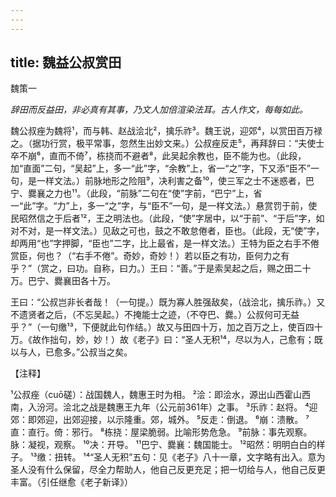 ```yaml
---
---
---
```

title: 魏益公叔赏田
---



魏策一

*辞田而反益田，非必真有其事，乃文人加倍渲染法耳。古人作文，每每如此。*

魏公叔痤为魏将¹，而与韩、赵战浍北²，擒乐祚³。魏王说，迎郊⁴，以赏田百万禄之。（据功行赏，极平常事，忽然生出妙文来。）公叔痤反走⁵，再拜辞曰：“夫使士卒不崩⁶，直而不倚⁷，栋挠而不避者⁸，此吴起余教也，臣不能为也。（此段，加“直面”二句，“吴起”上，多一“此”字，“余教”上，省一“之”字，下又添“臣不”一句，是一样文法。）前脉地形之险阻⁹，决利害之备¹⁰，使三军之士不迷惑者，巴宁、爨襄之力也¹¹。（此段，“前脉”二句在“使”字前，“巴宁”上，省一“此”字。“力”上，多一“之”字，与“臣不”一句，是一样文法。）悬赏罚于前，使民昭然信之于后者¹²，王之明法也。（此段，“使”字居中，以“于前”、“于后”字，如对不对，是一样文法。）见敌之可也，鼓之不敢怠倦者，臣也。（此段，无“使”字，却两用“也”字押脚，“臣也”二字，比上最省，是一样文法。）王特为臣之右手不倦赏臣，何也？（“右手不倦”。奇妙，奇妙！）若以臣之有功，臣何力之有乎？”（赏之，曰功。自称，曰力。）王曰：“善。”于是索吴起之后，赐之田二十万。巴宁、爨襄田各十万。

王曰：“公叔岂非长者哉！（一句提。）既为寡人胜强敌矣，（战浍北，擒乐祚。）又不遗贤者之后，（不忘吴起。）不掩能士之迹，（不夺巴、爨。）公叔何可无益乎？”（一句缴¹³，下便就此句作结。）故又与田四十万，加之百万之上，使百四十万。《故作拙句，妙，妙！）故《老子》曰：“圣人无积¹⁴，尽以为人，己愈有；既以与人，已愈多。”公叔当之矣。

【注释】

¹公叔痤（cuō磋）：战国魏人，魏惠王时为相。
²浍：即浍水，源出山西霍山西南，入汾河。浍北之战是魏惠王九年（公元前361年）之事。
³乐祚：赵将。
⁴迎郊：即郊迎，出郊迎接，以示隆重。郊，城外。
⁵反走：倒退。
⁶崩：溃散。
⁷直：直行。倚：邪行。
⁸栋挠：屋梁脆弱。比喻形势危急。
⁹前脉：事先观察。脉：凝视，观察。
¹⁰决：开导。
¹¹巴宁、爨襄：魏国能士。
¹²昭然：明明白白的样子。
¹³缴：扭转。
¹⁴“圣人无积”五句：见《老子》八十一章，文字略有出入。意为圣人没有什么保留，尽全力帮助人，他自己反更充足；把一切给与人，他自己反更丰富。（引任继愈《老子新译》）